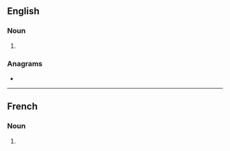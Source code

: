 ==English==

===Noun===
{{head|en|noun plural form}}

# {{plural of|fatwa|lang=en}}

===Anagrams===
* {{anagrams|en|tawafs}}

----

==French==

===Noun===
{{head|fr|noun plural form|g=?}}

# {{plural of|fatwa|lang=fr}}